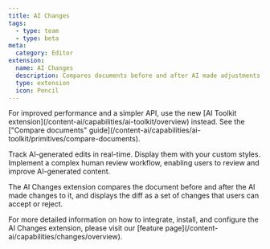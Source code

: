 ```yaml
---
title: AI Changes
tags:
  - type: team
  - type: beta
meta:
  category: Editor
extension:
  name: AI Changes
  description: Compares documents before and after AI made adjustments, and displays the diff as a set of changes.
  type: extension
  icon: Pencil
---
```



<Callout title="Compare documents with the AI Toolkit" variant="hint">
  For improved performance and a simpler API, use the new [AI Toolkit
  extension](/content-ai/capabilities/ai-toolkit/overview) instead. See the ["Compare documents"
  guide](/content-ai/capabilities/ai-toolkit/primitives/compare-documents).
</Callout>

Track AI-generated edits in real-time. Display them with your custom styles. Implement a complex human review workflow, enabling users to review and improve AI-generated content.

The AI Changes extension compares the document before and after the AI made changes to it, and displays the diff as a set of changes that users can accept or reject.

<Callout title="More details" variant="hint">
  For more detailed information on how to integrate, install, and configure the AI Changes
  extension, please visit our [feature page](/content-ai/capabilities/changes/overview).
</Callout>

<CodeDemo
  isPro
  path="/Extensions/AiSuggestion"
  src="https://develop--tiptap-pro.netlify.app/preview/Extensions/AiChanges"
/>
